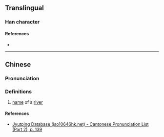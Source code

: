 {{character info}}
==Translingual==

===Han character===
{{Han char|rn=85|rad=水|as=07|sn=10|four=|canj=EBCJ|ids=⿰氵罕}}

====References====
* {{Han ref|kx=0624.190|dkj=17483|dj=1022.040|hdz=31635.010|uh=6D6B|ud=28011}}

----

==Chinese==
{{zh-forms}}

===Pronunciation===
{{zh-pron
|m=hǎn
|c=hon2
|mc=
|oc=
|ma=
|cat=pn
}}

===Definitions===
{{zh-hanzi}}

# [[name]] of a [[river]]

====References====
*[http://www.iso10646hk.net/jp/document/download.jsp Jyutping Database (iso10646hk.net) - Cantonese Pronunciation List (Part 2), p. 139]